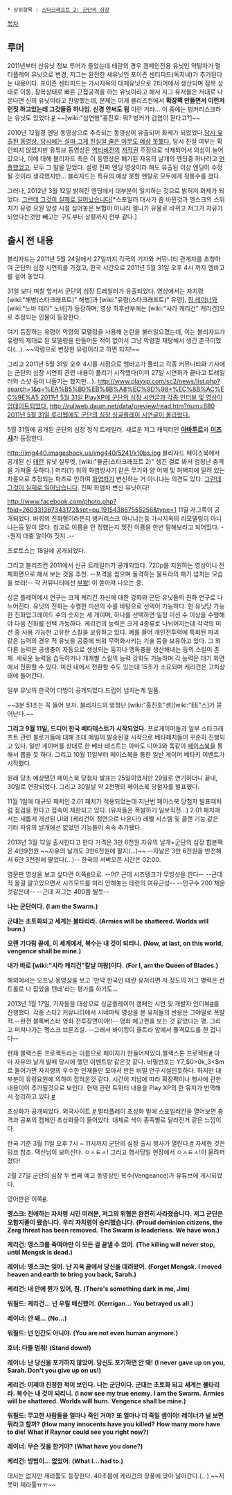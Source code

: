 * 상위항목 : [[스타크래프트 2: 군단의 심장]]

[[목차]]

== 루머 ==
2011년부터 신유닛 정보 루머가 돌았는데 테란의 경우 캠페인전용 유닛인 약탈자가 멀티플레이 유닛으로 변경, 저그는 완전한 새유닛인 포이즌 센티피드(독지네)가 추가된다는 내용이다. 포이즌 센티피드는 가시지옥의 대체유닛으로 2티어에서 생산되며 잠복 상태로 이동, 잠복상태로 빠른 근접공격을 하는 유닛이라고 해서 저그 유저들은 저대로 나온다면 신의 유닛이라고 찬양했는데, 문제는 이게 블리즈컨에서 '''확장팩 만들면서 이런저런짓 하고있는데 그것들중 하나임. 신경 안써도 됨''' 이런 거라… 이 중에는 벙커리스크라는 유닛도 있었다.[http://blog.naver.com/dsf6062?Redirect=Log&logNo=20115858071&jumpingVid=75D5309F471DB8F3E31546A519AD1C3C46ED #] ~~[wiki:"삼연벙"홍진호: 뭐? 벙커가 감염이 된다고?]~~

2010년 12월경 엔딩 동영상으로 추측되는 동영상이 유출되어 화제가 되었었다.[http://blog.naver.com/dsf6062?Redirect=Log&logNo=20118356436 당시 유출된 동영상. 당시에는 설마 그게 진실일 줄은 아무도 예상 못했다.] 당시 진실 여부는 확인되지 않았지만 유튜브 동영상은 [[액티비전]]의 [[저작권]] 주장으로 삭제되어서 의심이 늘어갔으나, 이에 대해 블리자드 측은 이 동영상은 폐기된 자유의 날개의 엔딩중 하나라고 [[언플]]했었고, 모두 그 말을 믿었다. 설령 진짜 엔딩 영상이라 해도 유출된 이상 엔딩이 수정될 것이라 생각했지만... 블리자드는 특유의 예상 못할 멘탈로 모두에게 뒷통수를 쳤다.

그러나, 2012년 3월 12일 밝혀진 엔딩에서 대부분이 일치하는 것으로 밝혀저 화제가 되었다. [[그런데 그것이 실제로 일어났습니다]][*스포일러 대사가 좀 바뀐것과 멩스크의 스위치가 유령 요원 양성 시절 심어놓은 보험이 아니라 젤나가 유물로 바뀌고 저그가 자유가 되었다는것만 빼고는 구도부터 상황까지 전부 같다.]

== 출시 전 내용 ==
블리자드는 2011년 5월 24일에서 27일까지 각국의 기자와 커뮤니티 관계자를 초청하여 군단의 심장 시연회를 가졌고, 한국 시간으로 2011년 5월 31일 오후 4시 까지 엠바고를 걸어 놓았다.

31일 보다 며칠 앞서서 군단의 심장 트레일러가 유출되었다.
{{{#!html
 <EMBED id=NFPlayer72453 height=408 name=NFPlayer72453 type=application/x-shockwave-flash width=500 src=http://serviceapi.nmv.naver.com/flash/NFPlayer.swf?vid=0963786DFC247FD25BA756E9BE4B1EE33E3D&amp;outKey=V123970f474be5433bda6928155487839090ea6e8da4fe9187b96928155487839090e allowFullScreen="true" ="always" wmode="transparent">
}}}
영상에서는 자치령 [wiki:"해병(스타크래프트)" 해병]과 [wiki:"유령(스타크래프트)" 유령], [[짐 레이너]]와 [wiki:"노바 테라" 노바]가 등장하며, 영상 최후반부에는 [wiki:"사라 케리건" 케리건]으로 추정되는 인물이 등장한다.

여기 등장하는 유령이 악령의 모델링을 사용해 논란을 불러일으켰는데, 이는 블리자드가 유령의 제대로 된 모델링을 만들어둔 적이 없어서 그냥 악령껄 재탕해서 생긴 촌극이었다(…).
~~악령으로 변장한 유령이라고 하면 되지!~~

그리고 2011년 5월 31일 오후 4시를 시점으로 엠바고가 풀리고 각종 커뮤니티와 기사에는 군단의 심장 시연회 관련 내용이 풀리기 시작했다(이미 27일 시연회가 끝나고 트레일러와 스샷 등이 나돌기는 했지만...).
[[http://www.playxp.com/sc2/news/list.php?search=1&q=%EA%B5%B0%EB%8B%A8%EC%9D%98+%EC%8B%AC%EC%9E%A5 2011년 5월 31일 PlayXP에 군단의 심장 시연글과 각종 인터뷰 및 영상이 업데이트되었다.]]
[[http://ruliweb.daum.net/data/preview/read.htm?num=880 2011년 5월 31일 루리웹에도 군단의 심장 싱글플레이 시연글이 올라왔다.]]

{{{#!html
<object width="560" height="349"><param name="movie" value="http://www.youtube.com/v/3JcmAga-IAU?fs=1&amp;hl=ko_KR"></param><param name="allowFullScreen" value="true"></param><param name="allowscriptaccess" value="always"></param><embed src="http://www.youtube.com/v/3JcmAga-IAU?fs=1&amp;hl=ko_KR" type="application/x-shockwave-flash" width="560" height="349" allowscriptaccess="always" allowfullscreen="true"></embed></object>
}}}
5월 31일에 공개된 군단의 심장 정식 트레일러. 새로운 저그 캐릭터인 '''[[아바투르]]'''와 '''[[이즈샤]]'''가 등장한다.

http://img440.imageshack.us/img440/5241/k10bs.jpg
블리자드 페이스북에서 공개된 신 [[테란]] 유닛 실루엣, [wiki:"불곰(스타크래프트 2)" 생긴 걸로 봐서 엄청난 충격을 가져올 듯하다.] 머리(?) 위의 화염방사기 같은 무기와 양 어깨 및 허벅지에 달려 있는 차륜으로 추정되는 파츠로 인하여 [[화염차]]가 변신하는 거 아니냐는 의견도 있다. [[그런데 그것이 실제로 일어났습니다]]. 진짜 화염차 변신 유닛이다!

http://www.facebook.com/photo.php?fbid=260331367343172&set=pu.191543867555256&type=1
11일 저그쪽이 공개되었다. 바퀴의 진화형이라든지 벙커리스크 아니냐는둥 가시지옥의 리모델링이 아니냐는둥 말이 많다. 참고로 이름을 안 정했는지 멋진 이름을 한번 말해보라고 되어있다. --뭔지 대충 알아야 짓지..--

프로토스는 18일에 공개되었다.

그리고 블리즈컨 2011에서 신규 트레일러가 공개되었다. 720p를 지원하는 영상이니 전체화면으로 해서 보는 것을 추천.
{{{#!html
<object width="560" height="315"><param name="movie" value="http://www.youtube.com/v/PhB4RdT0uxE?version=3&amp;hl=ko_KR"></param><param name="allowFullScreen" value="true"></param><param name="allowscriptaccess" value="always"></param><embed src="http://www.youtube.com/v/PhB4RdT0uxE?version=3&amp;hl=ko_KR" type="application/x-shockwave-flash" width="560" height="315" allowscriptaccess="always" allowfullscreen="true"></embed></object>
}}}
--포격을 씹으며 돌격하는 울트라의 패기 넘치는 모습을 보라!--
각 커뮤니티에선 [[부왘]]! 이 쏟아져 나오는 중.

싱글 플레이에서 연구는 크게 케리건 자신에 대한 강화와 군단 유닛들의 진화 연구로 나누어진다. 유닛의 진화는 수행한 미션의 수를 바탕으로 선택이 가능하다. 한 유닛당 가능한 진화업그레이드 수의 숫자는 세 개이며, 하나를 선택하면 일정 미션 수 이상을 수행해야 다음 진화를 선택 가능하다. 케리건의 능력은 크게 4종류로 나뉘어지는데 각각의 미션 중 사용 가능한 고유한 스킬을 보유하고 있다. 예를 들어 개인전투력에 특화된 파괴 같은 능력의 경우 적 유닛을 공중에 띄워 무력화시키는 기술 등을 보유하고 있다. 그 외 다른 능력은 공생충이 자동으로 생성되는 둥지나 맹독충을 생산해내는 등의 스킬이 존재. 새로운 능력을 습득하거나 개개별 스킬의 능력 강화도 가능하며 각 능력은 대기 화면에서 전환할 수 있다. 미션 내에서 전환할 수도 있는데 15초가 소요되며 케리건은 고치상태에 들어간다.

일부 유닛의 한국어 더빙이 공개되었다.드립이 넘치는게 일품.
{{{#!html
<iframe width="720" height="438" src="http://serviceapi.nmv.naver.com/flash/convertIframeTag.nhn?vid=E7673EF708A5830B043E5C67F1D3DC7D792A&outKey=V127ed329e00dda22b8e71b9942bf2f157084bba4761afa963f6e1b9942bf2f157084" frameborder="no" scrolling="no"></iframe>
}}}

~~3분 51초는 꼭 들어 보자. 블리자드의 엄청난 [wiki:"홍진호"센][wiki:"EE"스]가 묻어난다.~~

'''그리고 9월 11일, 드디어 한국 베타테스트가 시작되었다.''' 프로게이머들과 일부 스타크래프트 관련 블로거들에 대해 초대 메일이 발송된걸 시작으로 베타패치들이 꾸준히 진행되고 있다. 일반 게이머를 상대로 한 베타 테스트는 아마도 디아3와 똑같이 [[페이스북]]을 통해서 뽑을 듯 하다. 그리고 10월 11일부터 페이스북을 통한 일반 게이머 베타키 이벤트가 시작했다.

원래 당초 예상됐던 페이스북 당첨자 발표는 25일이였지만 29일로 연기하더니 끝내, 30일로 연장되었다. 그리고 30일날 약 2천명의 페이스북 당첨자를 발표했다.

11월 1일에 대규모 패치인 2.01 패치가 적용되었는데 지난번 페이스북 당첨자 발표때처럼 점검을 한다고 접속이 제한되고 있다. (유저들은 폭발하기 일보직전...) 2.01 패치에서는 새롭게 개선된 UI와 (케리건이 정면으로 나온다!) 레벨 시스템 및 클랜 기능 같은 기타 자유의 날개에선 없었던 기능들이 속속 추가됐다.

2013년 3월 12일 출시한다고 한다 가격은 3만 6천원.자유의 날개+군단의 심장 합본팩은 4만9천원 ~~자유의 날개도 3만6천원에 팔지(...)~~ --자날은 3만 6천원을 반전해서 6만 3천원에 팔았다(...)-- 한국의 서버오픈 시간은 02:00.

{{{#!html
<iframe width="560" height="315" src="http://www.youtube.com/embed/qStRYrJUMrI" frameborder="0" allowfullscreen></iframe>}}}

영문판 영상을 보고 싶다면 이쪽[http://www.youtube.com/watch?v=MVbeoSPqRs4 #]으로. --어? 근데 시즈탱크가 무빙샷을 한다-- --근데 적 올걸 알고있으면서 시즈모드를 미리 안해놓는 테란의 여유근성-- --인구수 200 채운것같은데-- --근데 저그는 400쯤 될듯--

'''나는 군단이다.'''
'''(I am the Swarm.)'''

'''군대는 초토화되고 세계는 불타리라.'''
'''(Armies will be shattered. Worlds will burn.)'''

'''오랜 기다림 끝에, 이 세계에서, 복수는 내 것이 되리니.'''
'''(Now, at last, on this world, vengence shall be mine.)'''

'''내가 바로 [wiki:"사라 케리건"칼날 여왕]이다.'''
'''(For I, am the Queen of Blades.)'''

해외에서는 오프닝 동영상을 보고 '만약 한국인 테란 유저라면 저 정도의 저그 병력은 컨트롤로 다 잡았을 텐데'라는 평가를 하기도...

2013년 1월 17일, 기자들을 대상으로 싱글플레이어 캠페인 시연 및 개발자 인터뷰[http://www.gameabout.com/news/view.ga?cate=2&news_id=35195 #]를 진행했다. 각종 스타2 커뮤니티에서 시네마틱 영상을 본 유저들의 반응은 그야말로 폭발적.--완전 블록버스터 영화 전투장면이야!!-- 영화 예고편을 보는 것 같았다는 평. 그리고 퍼져나가는 멩스크 브론즈설. --그래서 바이킹이 울트라 앞에서 돌격모드를 한 겁니다--

현재 블랙스톤 프로젝트라는 이름으로 페이지가 만들어져있다.블랙스톤 프로젝트[http://kr.battle.net/sc2/ko/blackstone/ #]
아마 자유의 날개 발매 당시에 했던 이벤트랑 같은것 같다. 비밀번호는 Y7_$0>0k_3<$m로 들어가면 자치령의 우수한 인재들만 모아서 만든 비밀 연구시설인듯하다. 하지만 대부분이 유령요원에 의하여 잡혀온것 같다. 시간이 지남에 따라 확장팩이나 행사에 관한 내용이이 추가될것으로 보인다. 현재 관련 트위터 내용을 Play XP의 한 유저가 번역해서 정리하고 있다.[http://www.playxp.com/sc2/swarm_heart/view.php?article_id=4403505 #]

초상화가 공개되었다. 외국사이트 [http://www.teamliquid.net/forum/viewmessage.php?topic_id=399392 #] 멀티플레이 초상화 밑에 스포일러칸을 열어보면 충격과 공포의 캠페인 초상화들이 들어있다. 대체로 색이 종족별로 달라진거 같은 느낌이다.

한국 기준 3월 11일 오후 7시 ~ 11시까지 군단의 심장 출시 행사가 열린다.[http://kr.blizzard.com/ko-kr/company/events/heart-of-the-swarm-launch.html#korea:seoul #] 자세한 것은 링크 참조. 택신님이 보이신다. ㅇㅅㅌㅅ! 그리고 행사당일 현장에서 ㅇㅅㅌㅅ!이 울려퍼졌다!

2월 27일 군단의 심장 두 번째 예고 동영상인 복수(Vengeance)가 유튜브에 게시되었다.
{{{#!html
<iframe width="560" height="315" src="http://www.youtube.com/embed/qlLBc1QKdU8" frameborder="0" allowfullscreen></iframe>}}}

영어판은 이쪽[http://www.youtube.com/watch?v=vCsGTP3-Jlw #].

'''멩스크: 친애하는 자치령 시민 여러분, 저그의 위협은 완전히 사라졌습니다.'''
'''저그 군단은 오합지졸이 됐습니다.'''
'''우리 자치령이 승리했습니다.'''
'''(Proud dominion citizens, the Zerg threat has been removed.'''
'''The Swarm is leaderless.'''
'''We have won.)'''

'''케리건: 멩스크를 죽여야만 이 모든 걸 끝낼 수 있어.'''
'''(The killing will never stop, until Mengsk is dead.)'''

'''레이너: 멩스크는 잊어.'''
'''난 지옥 끝에서 당신을 데려왔어.'''
'''(Forget Mengsk.'''
'''I moved heaven and earth to bring you back, Sarah.)'''

'''케리건: 내 안에 뭔가 있어, 짐.'''
'''(There's something dark in me, Jim)'''

'''워필드: 케리건...'''
'''넌 우릴 배신했어.'''
'''(Kerrigan...'''
'''You betrayed us all.)'''

'''레이너: 안 돼...'''
'''(No...)'''

'''워필드: 넌 인간도 아니야.'''
'''(You are not even human anymore.)'''

'''호너: 다들 멈춰!'''
'''(Stand down!)'''

'''레이너: 난 당신을 포기하지 않았어. 당신도 포기하면 안 돼!'''
'''(I never gave up on you, Sarah. Don't you give up on us!)'''

'''케리건: 이제야 진정한 적이 보인다.'''
'''나는 군단이다.'''
'''군대는 초토화 되고'''
'''세계는 불타리라.'''
'''복수는 내 것이 되리니.'''
'''(I now see my true enemy.'''
'''I am the Swarm.'''
'''Armies will be shattered.'''
'''Worlds will burn.'''
'''Vengence shall be mine.)'''

'''워필드: 무고한 사람들을 얼마나 죽인 거야?'''
'''또 얼마나 더 죽일 셈이야!'''
'''레이너가 널 보면 뭐라고 할까?'''
'''(How many innocents have you killed?'''
'''How many more have to die!'''
'''What if Raynor could see you right now?)'''

'''레이너: 무슨 짓을 한거야?'''
'''(What have you done?)'''

'''케리건: 방법이... 없었어.'''
'''(What I... had to.)'''
 

대사는 없지만 제라툴도 등장한다. 40초쯤에 케리건의 장풍에 맞아 날아간다.(...) ~~지못미 제라툴ㅠㅠ~~
